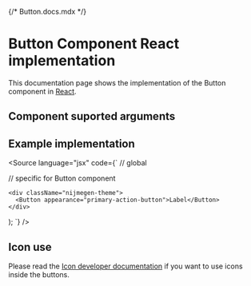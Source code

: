 {/* Button.docs.mdx */}

<Meta of={ButtonGroupStories} />

# Button Component React implementation
This documentation page shows the implementation of the Button component in [React](https://react.dev/).

## Component suported arguments
<Primary />
<Controls />

## Example implementation
<Source language="jsx" code={`
// global

// specific for Button component

    <div className="nijmegen-theme">
      <Button appearance="primary-action-button">Label</Button>
    </div>
);
`} />

## Icon use
Please read the [Icon developer documentation](/?path=/docs/foundations-icons-developer-documentation--docs) if you want to use icons inside the buttons.